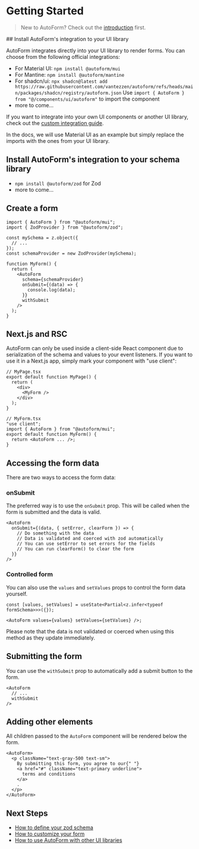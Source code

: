 # Getting Started

> New to AutoForm? Check out the [introduction](/docs/intro) first.


<Steps>
## Install AutoForm's integration to your UI library

AutoForm integrates directly into your UI library to render forms. You can choose from the following official integrations:

- For Material UI: `npm install @autoform/mui`
- For Mantine: `npm install @autoform/mantine`
- For shadcn/ui: `npx shadcn@latest add https://raw.githubusercontent.com/vantezzen/autoform/refs/heads/main/packages/shadcn/registry/autoform.json`
  Use `import { AutoForm } from "@/components/ui/autoform"` to import the component
- more to come...

If you want to integrate into your own UI components or another UI library, check out the [custom integration guide](/docs/react/custom-integration).

In the docs, we will use Material UI as an example but simply replace the imports with the ones from your UI library.

## Install AutoForm's integration to your schema library

- `npm install @autoform/zod` for Zod
- more to come...

## Create a form

```tsx
import { AutoForm } from "@autoform/mui";
import { ZodProvider } from "@autoform/zod";

const mySchema = z.object({
  // ...
});
const schemaProvider = new ZodProvider(mySchema);

function MyForm() {
  return (
    <AutoForm
      schema={schemaProvider}
      onSubmit={(data) => {
        console.log(data);
      }}
      withSubmit
    />
  );
}
```

</Steps>

## Next.js and RSC

AutoForm can only be used inside a client-side React component due to serialization of the schema and values to your event listeners. If you want to use it in a Next.js app, simply mark your component with "use client":

```tsx
// MyPage.tsx
export default function MyPage() {
  return (
    <div>
      <MyForm />
    </div>
  );
}

// MyForm.tsx
"use client";
import { AutoForm } from "@autoform/mui";
export default function MyForm() {
  return <AutoForm ... />;
}
```

## Accessing the form data

There are two ways to access the form data:

### onSubmit

The preferred way is to use the `onSubmit` prop. This will be called when the form is submitted and the data is valid.

```tsx
<AutoForm
  onSubmit={(data, { setError, clearForm }) => {
    // Do something with the data
    // Data is validated and coerced with zod automatically
    // You can use setError to set errors for the fields
    // You can run clearForm() to clear the form
  }}
/>
```

### Controlled form

You can also use the `values` and `setValues` props to control the form data yourself.

```tsx
const [values, setValues] = useState<Partial<z.infer<typeof formSchema>>>({});

<AutoForm values={values} setValues={setValues} />;
```

Please note that the data is not validated or coerced when using this method as they update immediately.

## Submitting the form

You can use the `withSubmit` prop to automatically add a submit button to the form.

```tsx
<AutoForm
  // ...
  withSubmit
/>
```

## Adding other elements

All children passed to the `AutoForm` component will be rendered below the form.

```tsx
<AutoForm>
  <p className="text-gray-500 text-sm">
    By submitting this form, you agree to our{" "}
    <a href="#" className="text-primary underline">
      terms and conditions
    </a>
    .
  </p>
</AutoForm>
```

## Next Steps

- [How to define your zod schema](/docs/schema/zod)
- [How to customize your form](/docs/react/customization)
- [How to use AutoForm with other UI libraries](/docs/react/custom-integration)
